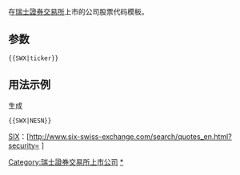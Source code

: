 <noinclude>
在[[瑞士證券交易所]]上市的公司股票代码模板。

==参数==
<pre>
{{SWX|ticker}}
</pre>

==用法示例==
生成 {{SWX|NESN}}
<pre>
{{SWX|NESN}}
</pre>
</noinclude>[[瑞士證券交易所|SIX]]：[http://www.six-swiss-exchange.com/search/quotes_en.html?security={{{1}}} {{{1}}}]<includeonly>[[Category:瑞士證券交易所上市公司]]</includeonly><noinclude>
[[Category:股票代码模板|{{PAGENAME}}]]
[[Category:瑞士證券交易所上市公司|*]]

</noinclude>